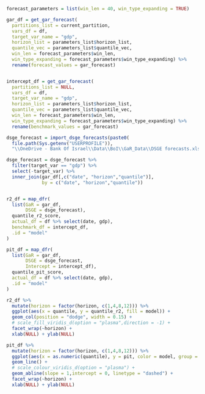 
```r

forecast_parameters = list(win_len = 40, win_type_expanding = TRUE)

gar_df = get_gar_forecast(
  partitions_list = current_partition,
  vars_df = df,
  target_var_name = "gdp",
  horizon_list = parameters_list$horizon_list,
  quantile_vec = parameters_list$quantile_vec,
  win_len = forecast_parameters$win_len,
  win_type_expanding = forecast_parameters$win_type_expanding) %>% 
  rename(forecast_values = gar_forecast)


intercept_df = get_gar_forecast(
  partitions_list = NULL,
  vars_df = df,
  target_var_name = "gdp",
  horizon_list = parameters_list$horizon_list,
  quantile_vec = parameters_list$quantile_vec,
  win_len = forecast_parameters$win_len,
  win_type_expanding = forecast_parameters$win_type_expanding) %>% 
  rename(benchmark_values = gar_forecast)

dsge_forecast = import_dsge_forecasts(paste0(
  file.path(Sys.getenv("USERPROFILE")),
  "\\OneDrive - Bank Of Israel\\Data\\BoI\\GaR_Data\\DSGE forecasts.xlsx"))

dsge_forecast = dsge_forecast %>% 
  filter(target_var == "gdp") %>% 
  select(-target_var) %>% 
  inner_join(gar_df[,c("date", "horizon","quantile")],
             by = c("date", "horizon","quantile"))


r2_df = map_dfr(
  list(GaR = gar_df,
       DSGE = dsge_forecast),
  quantile_r2_score,
  actual_df = df %>% select(date, gdp),
  benchmark_df = intercept_df,
  .id = "model"
)

pit_df = map_dfr(
  list(GaR = gar_df,
       DSGE = dsge_forecast,
       Intercept = intercept_df),
  quantile_pit_score,
  actual_df = df %>% select(date, gdp),
  .id = "model"
)


```


```r

r2_df %>% 
  mutate(horizon = factor(horizon, c(1,4,8,12))) %>% 
  ggplot(aes(x = quantile, y = quantile_r2, fill = model)) + 
  geom_col(position = "dodge", width = 0.15) + 
  # scale_fill_viridis_d(option = "plasma",direction = -1) + 
  facet_wrap(~horizon) + 
  xlab(NULL) + ylab(NULL)

```



```r

pit_df %>% 
  mutate(horizon = factor(horizon, c(1,4,8,12))) %>% 
  ggplot(aes(x = as.numeric(quantile), y = pit, color = model, group = model)) + 
  geom_line() +
  # scale_colour_viridis_d(option = "plasma") + 
  geom_abline(slope = 1,intercept = 0, linetype = "dashed") + 
  facet_wrap(~horizon) + 
  xlab(NULL) + ylab(NULL)

```

